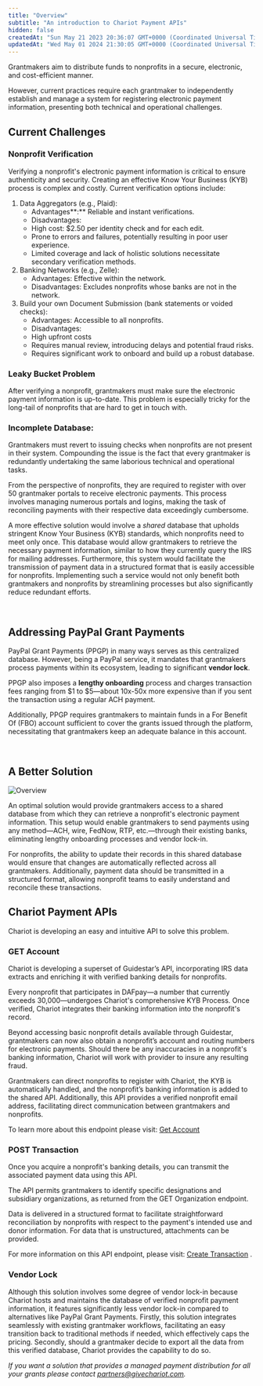 ```yaml
---
title: "Overview"
subtitle: "An introduction to Chariot Payment APIs"
hidden: false
createdAt: "Sun May 21 2023 20:36:07 GMT+0000 (Coordinated Universal Time)"
updatedAt: "Wed May 01 2024 21:30:05 GMT+0000 (Coordinated Universal Time)"
---
```


Grantmakers aim to distribute funds to nonprofits in a secure, electronic, and cost-efficient manner.

However, current practices require each grantmaker to independently establish and manage a system for registering electronic payment information, presenting both technical and operational challenges.

## Current Challenges

### Nonprofit Verification

Verifying a nonprofit's electronic payment information is critical to ensure authenticity and security. Creating an effective Know Your Business (KYB) process is complex and costly. Current verification options include:
   
1. Data Aggregators (e.g., Plaid):
    - Advantages**:** Reliable and instant verifications.
    - Disadvantages:
    - High cost: $2.50 per identity check and for each edit.
    - Prone to errors and failures, potentially resulting in poor user experience.
    - Limited coverage and lack of holistic solutions necessitate secondary verification methods.
2. Banking Networks (e.g., Zelle):
    - Advantages: Effective within the network.
    - Disadvantages: Excludes nonprofits whose banks are not in the network.
3. Build your own Document Submission (bank statements or voided checks):
    - Advantages: Accessible to all nonprofits.
    - Disadvantages:
    - High upfront costs
    - Requires manual review, introducing delays and potential fraud risks.
    - Requires significant work to onboard and build up a robust database.

### Leaky Bucket Problem

After verifying a nonprofit, grantmakers must make sure the electronic payment information is up-to-date.
This problem is especially tricky for the long-tail of nonprofits that are hard to get in touch with. 

### Incomplete Database: 

Grantmakers must revert to issuing checks when nonprofits are not present in their system.
Compounding the issue is the fact that every grantmaker is redundantly undertaking the same laborious technical and operational tasks.

From the perspective of nonprofits, they are required to register with over 50 grantmaker portals to receive electronic payments.
This process involves managing numerous portals and logins, making the task of reconciling payments with their respective data exceedingly cumbersome.

A more effective solution would involve a _shared_ database that upholds stringent Know Your Business (KYB) standards, which nonprofits need to meet only once. This database would allow grantmakers to retrieve the necessary payment information, similar to how they currently query the IRS for mailing addresses. Furthermore, this system would facilitate the transmission of payment data in a structured format that is easily accessible for nonprofits. Implementing such a service would not only benefit both grantmakers and nonprofits by streamlining processes but also significantly reduce redundant efforts.

<br />

## Addressing PayPal Grant Payments

PayPal Grant Payments (PPGP) in many ways serves as this centralized database.  However, being a PayPal service, it mandates that grantmakers process payments within its ecosystem, leading to significant **vendor lock**.

PPGP also imposes a **lengthy onboarding** process and charges transaction fees ranging from $1 to $5—about 10x-50x more expensive than if you sent the transaction using a regular ACH payment.

Additionally, PPGP requires grantmakers to maintain funds in a For Benefit Of (FBO) account sufficient to cover the grants issued through the platform, necessitating that grantmakers keep an adequate balance in this account.

<br />

## A Better Solution

<Frame>
    <img src="/images/chariot_payments.png" alt="Overview" />
</Frame>


An optimal solution would provide grantmakers access to a shared database from which they can retrieve a nonprofit's electronic payment information. This setup would enable grantmakers to send payments using any method—ACH, wire, FedNow, RTP, etc.—through their existing banks, eliminating lengthy onboarding processes and vendor lock-in.

For nonprofits, the ability to update their records in this shared database would ensure that changes are automatically reflected across all grantmakers. Additionally, payment data should be transmitted in a structured format, allowing nonprofit teams to easily understand and reconcile these transactions.

## Chariot Payment APIs

Chariot is developing an easy and intuitive API to solve this problem.

### GET Account

Chariot is developing a superset of Guidestar’s API, incorporating IRS data extracts and enriching it with verified banking details for nonprofits.

Every nonprofit that participates in DAFpay—a number that currently exceeds 30,000—undergoes Chariot's comprehensive KYB Process. Once verified, Chariot integrates their banking information into the nonprofit's record.

Beyond accessing basic nonprofit details available through Guidestar, grantmakers can now also obtain a nonprofit’s account and routing numbers for electronic payments. Should there be any inaccuracies in a nonprofit's banking information, Chariot will work with provider to insure any resulting fraud.

Grantmakers can direct nonprofits to register with Chariot, the KYB is automatically handled, and the nonprofit’s banking information is added to the shared API. Additionally, this API provides a verified nonprofit email address, facilitating direct communication between grantmakers and nonprofits.

To learn more about this endpoint please visit: [Get Account](/api/accounts/get-account)

### POST Transaction

Once you acquire a nonprofit's banking details, you can transmit the associated payment data using this API.

The API permits grantmakers to identify specific designations and subsidiary organizations, as returned from the GET Organization endpoint.

Data is delivered in a structured format to facilitate straightforward reconciliation by nonprofits with respect to the payment's intended use and donor information. For data that is unstructured, attachments can be provided.

For more information on this API endpoint, please visit: [Create Transaction](/api/transactions/create-transaction) .

### Vendor Lock

Although this solution involves some degree of vendor lock-in because Chariot hosts and maintains the database of verified nonprofit payment information, it features significantly less vendor lock-in compared to alternatives like PayPal Grant Payments.
Firstly, this solution integrates seamlessly with existing grantmaker workflows, facilitating an easy transition back to traditional methods if needed, which effectively caps the pricing.
Secondly, should a grantmaker decide to export all the data from this verified database, Chariot provides the capability to do so.

_If you want a solution that provides a managed payment distribution for all your grants please contact [partners@givechariot.com](mailto:partners@givechariot.com)._

